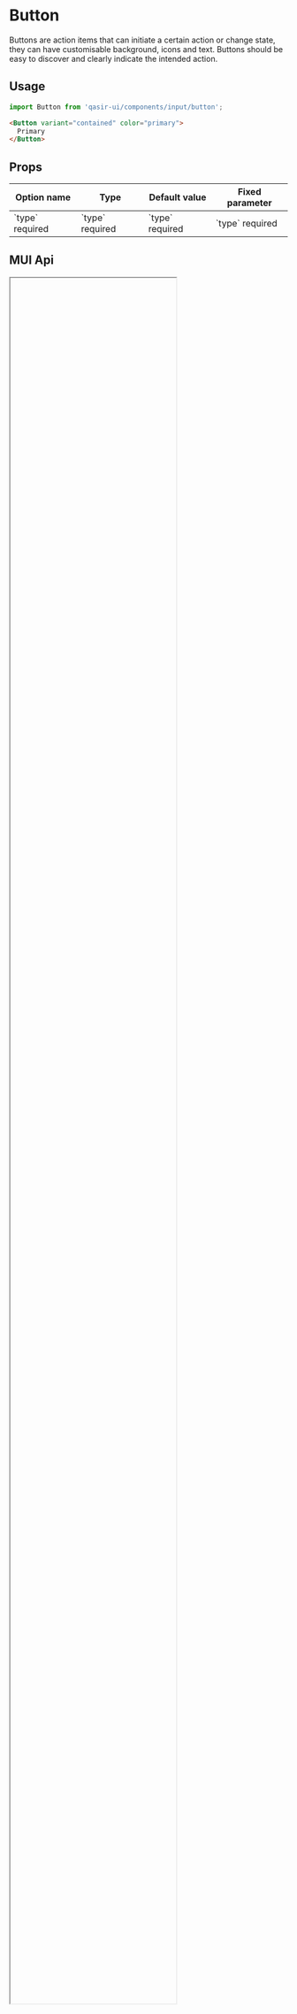 
<Meta title="Components/Inputs/Button/README" />

# Button

<Subtitle>
  Buttons are action items that can initiate a certain action or change state, they can have customisable
  background, icons and text. Buttons should be easy to discover and clearly indicate the intended action.
</Subtitle>
<Figma
  url="https://www.figma.com/file/gBOrYt3aAEcgk2QZDPrWKCIl/New-Design-System?node-id=3866%3A5516"
  height="50%"
  defaultCollapsed
/>

## Usage

```js
import Button from 'qasir-ui/components/input/button';
```

```html
<Button variant="contained" color="primary">
  Primary
</Button>
```

## Props

<table style={{width: '100%'}}>
  <thead>
    <tr>
      <th>
        <b>Option name</b>
      </th>
      <th>
        <b>Type</b>
      </th>
      <th>
        <b>Default value</b>
      </th>
      <th>
        <b>Fixed parameter</b>
      </th>
    </tr>
  </thead>
  <tbody>
    <tr>
      <td>
        `type` <Badge status="positive">required</Badge>
      </td>
      <td>
        `type` <Badge status="positive">required</Badge>
      </td>
      <td>
        `type` <Badge status="positive">required</Badge>
      </td>
      <td>
        `type` <Badge status="positive">required</Badge>
      </td>
    </tr>
  </tbody>
</table>

## MUI Api

<IFrame url="https://material-ui.com/api/button/" height="80%" defaultCollapsed />
